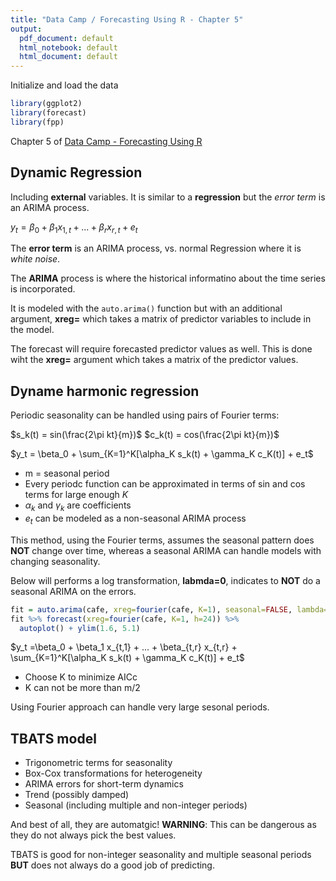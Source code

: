```yaml
---
title: "Data Camp / Forecasting Using R - Chapter 5"
output:
  pdf_document: default
  html_notebook: default
  html_document: default
---
```


Initialize and load the data

```r
library(ggplot2)
library(forecast)
library(fpp)
```

Chapter 5 of [Data Camp - Forecasting Using R](https://www.datacamp.com/courses/forecasting-using-r)

## Dynamic Regression

Including **external** variables.  It is similar to a **regression** but the _error term_ is an ARIMA process.

$y_t = \beta_0 + \beta_1 x_{1,t}+ ... + \beta_r x_{r,t} + e_t$

The **error term** is an ARIMA process, vs. normal Regression where it is _white noise_.

The **ARIMA** process is where the historical informatino about the time series is incorporated.

It is modeled with the `auto.arima()` function but with an additional argument, **xreg=** which takes a matrix of predictor variables to include in the model.

The forecast will require forecasted predictor values as well.  This is done wiht the **xreg=** argument which takes a matrix of the predictor values.

## Dyname harmonic regression

Periodic seasonality can be handled using pairs of Fourier terms:

$s_k(t) = sin(\frac{2\pi kt}{m})$  $c_k(t) = cos(\frac{2\pi kt}{m})$

$y_t = \beta_0 + \sum_{K=1}^K[\alpha_K s_k(t) + \gamma_K c_K(t)] + e_t$

* m = seasonal period
* Every periodc function can be approximated in terms of sin and cos terms for large enough $K$
* $\alpha_k$ and $\gamma_k$ are coefficients
* $e_t$ can be modeled as a non-seasonal ARIMA process

This method, using the Fourier terms, assumes the seasonal pattern does **NOT** change over time, whereas a seasonal ARIMA can handle models with changing seasonality.

Below will performs a log transformation, **labmda=0**, indicates to **NOT** do a seasonal ARIMA on the errors.

```r
fit = auto.arima(cafe, xreg=fourier(cafe, K=1), seasonal=FALSE, lambda=0)
fit %>% forecast(xreg=fourier(cafe, K=1, h=24)) %>%
  autoplot() + ylim(1.6, 5.1)
```


$y_t =\beta_0 + \beta_1 x_{t,1} + ... + \beta_{t,r} x_{t,r} + \sum_{K=1}^K[\alpha_K s_k(t) + \gamma_K c_K(t)] + e_t$

* Choose K to minimize AICc
* K can not be more than m/2

Using Fourier approach can handle very large sesonal periods.

## TBATS model

* Trigonometric terms for seasonality
* Box-Cox transformations for heterogeneity
* ARIMA errors for short-term dynamics
* Trend (possibly damped)
* Seasonal (including multiple and non-integer periods)

And best of all, they are automatgic!  **WARNING**: This can be dangerous as they do not always pick the best values.

TBATS is good for non-integer seasonality and multiple seasonal periods **BUT** does not always do a good job of predicting.